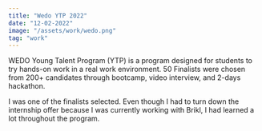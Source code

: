 ```yaml
---
title: "Wedo YTP 2022"
date: "12-02-2022"
image: "/assets/work/wedo.png"
tag: "work"
---
```


WEDO Young Talent Program (YTP) is a program designed for students to try hands-on work
in a real work environment. 50 Finalists were chosen from 200+ candidates through bootcamp,
video interview, and 2-days hackathon.

I was one of the finalists selected. Even though I had to turn down the internship offer
because I was currently working with Brikl, I had learned a lot throughout the program.

